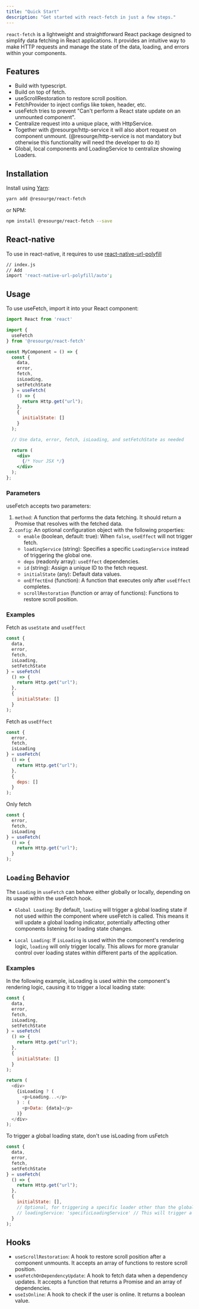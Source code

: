 ```yaml
---
title: "Quick Start"
description: "Get started with react-fetch in just a few steps."
---
```


`react-fetch` is a lightweight and straightforward React package designed to simplify data fetching in React applications. It provides an intuitive way to make HTTP requests and manage the state of the data, loading, and errors within your components.

## Features

- Build with typescript.
- Build on top of fetch.
- useScrollRestoration to restore scroll position.
- FetchProvider to inject configs like token, header, etc.
- useFetch tries to prevent "Can't perform a React state update on an unmounted component".
- Centralize request into a unique place, with HttpService.
- Together with @resourge/http-service it will also abort request on component unmount. (@resourge/http-service is not mandatory but otherwise this functionality will need the developer to do it)
- Global, local components and LoadingService to centralize showing Loaders.

## Installation

Install using [Yarn](https://yarnpkg.com):

```sh
yarn add @resourge/react-fetch
```

or NPM:

```sh
npm install @resourge/react-fetch --save
```

## React-native

To use in react-native, it requires to use [react-native-url-polyfill](https://www.npmjs.com/package/react-native-url-polyfill)

```sh
// index.js
// Add
import 'react-native-url-polyfill/auto';
```


## Usage

To use useFetch, import it into your React component:

```jsx
import React from 'react'

import {
  useFetch
} from '@resourge/react-fetch'

const MyComponent = () => {
  const {
    data,
    error,
    fetch,
    isLoading,
    setFetchState
  } = useFetch(
    () => {
      return Http.get("url");
    },
    {
      initialState: []
    }
  );

  // Use data, error, fetch, isLoading, and setFetchState as needed

  return (
    <div>
      {/* Your JSX */}
    </div>
  );
};
```

### Parameters

useFetch accepts two parameters:

1. `method`: A function that performs the data fetching. It should return a Promise that resolves with the fetched data.
2. `config`: An optional configuration object with the following properties:
	- `enable` (boolean, default: true): When `false`, `useEffect` will not trigger fetch.
	- `loadingService` (string): Specifies a specific `LoadingService` instead of triggering the global one.
	- `deps` (readonly array): `useEffect` dependencies.
	- `id` (string): Assign a unique ID to the fetch request.
	- `initialState` (any): Default data values.
	- `onEffectEnd` (function): A function that executes only after `useEffect` completes.
	- `scrollRestoration` (function or array of functions): Functions to restore scroll position.


### Examples

Fetch as `useState` and `useEffect`

```javascript
const {
  data,
  error,
  fetch,
  isLoading,
  setFetchState
} = useFetch(
  () => {
    return Http.get("url");
  },
  {
    initialState: []
  }
);

```

Fetch as `useEffect` 

```javascript
const {
  error,
  fetch,
  isLoading
} = useFetch(
  () => {
    return Http.get("url");
  },
  {
    deps: []
  }
);
```

Only fetch

```javascript
const {
  error,
  fetch,
  isLoading
} = useFetch(
  () => {
    return Http.get("url");
  }
);
```

## `Loading` Behavior

The `Loading` in `useFetch` can behave either globally or locally, depending on its usage within the useFetch hook.

- `Global Loading`: By default, `loading` will trigger a global loading state if not used within the component where useFetch is called. This means it will update a global loading indicator, potentially affecting other components listening for loading state changes.

- `Local Loading`: If `isLoading` is used within the component's rendering logic, `loading` will only trigger locally. This allows for more granular control over loading states within different parts of the application.

### Examples

In the following example, isLoading is used within the component's rendering logic, causing it to trigger a local loading state:

```javascript
const {
  data,
  error,
  fetch,
  isLoading,
  setFetchState
} = useFetch(
  () => {
    return Http.get("url");
  },
  {
    initialState: []
  }
);

return (
  <div>
    {isLoading ? (
      <p>Loading...</p>
    ) : (
      <p>Data: {data}</p>
    )}
  </div>
);
```

To trigger a global loading state, don't use isLoading from usFetch

```javascript
const {
  data,
  error,
  fetch,
  setFetchState
} = useFetch(
  () => {
    return Http.get("url");
  },
  {
    initialState: [],
    // Optional, for triggering a specific loader other than the global
    // loadingService: 'specificLoadingService' // This will trigger a 
  }
);
```

## Hooks

- `useScrollRestoration`: A hook to restore scroll position after a component unmounts. It accepts an array of functions to restore scroll position.
- `useFetchOnDependencyUpdate`: A hook to fetch data when a dependency updates. It accepts a function that returns a Promise and an array of dependencies.
- `useIsOnline`: A hook to check if the user is online. It returns a boolean value.
